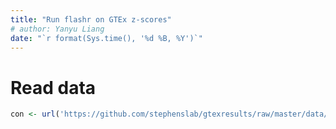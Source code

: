 ```yaml
---
title: "Run flashr on GTEx z-scores"
# author: Yanyu Liang
date: "`r format(Sys.time(), '%d %B, %Y')`"
---
```


# Read data

```r
con <- url('https://github.com/stephenslab/gtexresults/raw/master/data/MatrixEQTLSumStats.Portable.Z.rds')
```
